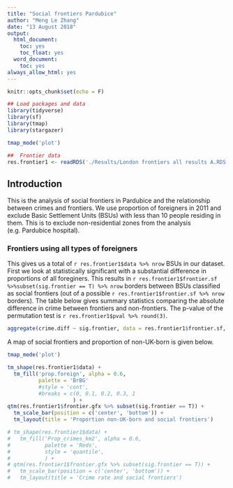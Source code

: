 ```yaml
---
title: "Social frontiers Pardubice"
author: "Meng Le Zhang"
date: "13 August 2018"
output:
  html_document:
    toc: yes
    toc_float: yes
  word_document:
    toc: yes
always_allow_html: yes
---
```


```r
knitr::opts_chunk$set(echo = F)

## Load packages and data
library(tidyverse)
library(sf)
library(tmap)
library(stargazer)

tmap_mode('plot')

##  Frontier data
res.frontier1 <- readRDS('./Results/London frontiers all results A.RDS')

```

## Introduction

This is the analysis of social frontiers in Pardubice and the relationship 
between crimes and frontiers. We use proportion of foreigners in 2011 and exclude
Basic Settlement Units (BSUs) with less than 10 people residing in them. This is
to exclude non-residential zones from the analysis (e.g. Pardubice hospital).

### Frontiers using all types of foreigners 

This gives us a total of 
`r res.frontier1$data %>% nrow` 
BSUs in our dataset.
First we look at statistically significant with a substantial difference in 
proportions of all foreginers. This results in 
`r res.frontier1$frontier.sf %>%subset(sig.frontier == T) %>% nrow`
borders between BSUs classified as social frontiers (out of a possible 
`r res.frontier1$frontier.sf %>% nrow`
borders). The table below gives summary statistics comparing the absolute difference
in crime between frontiers and non-frontiers. The p-value of the permutation test
is 
`r res.frontier1$pval %>% round(3)`.

```r
aggregate(crime.diff ~ sig.frontier, data = res.frontier1$frontier.sf, summary) 

```

A map of social frontiers and proportion of non-UK-born is given below. 

```r
tmap_mode('plot')

tm_shape(res.frontier1$data) +
  tm_fill('prop.foreign', alpha = 0.6, 
          palette = 'BrBG' 
          #style = 'cont',
          #breaks = c(0, 0.1, 0.2, 0.3, 1
                     ) +
qtm(res.frontier1$frontier.gfx %>% subset(sig.frontier == T)) +
  tm_scale_bar(position = c('center', 'bottom')) +
  tm_layout(title = 'Proportion non-UK-born and social frontiers') 

# tm_shape(res.frontier1$data) +
#   tm_fill('Prop_crimes_km2', alpha = 0.6, 
#           palette = 'Reds', 
#           style = 'quantile',
#           ) +
# qtm(res.frontier1$frontier.gfx %>% subset(sig.frontier == T)) +
#   tm_scale_bar(position = c('center', 'bottom')) +
#   tm_layout(title = 'Crime rate and social frontiers') 

```

